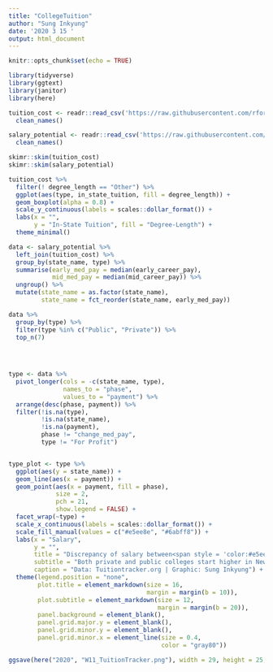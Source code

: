 ```yaml
---
title: "CollegeTuition"
author: "Sung Inkyung"
date: '2020 3 15 '
output: html_document
---
```


```r
knitr::opts_chunk$set(echo = TRUE)
```

```r
library(tidyverse)
library(ggtext)
library(janitor)
library(here)
```


```r
tuition_cost <- readr::read_csv('https://raw.githubusercontent.com/rfordatascience/tidytuesday/master/data/2020/2020-03-10/tuition_cost.csv') %>% 
  clean_names()

salary_potential <- readr::read_csv('https://raw.githubusercontent.com/rfordatascience/tidytuesday/master/data/2020/2020-03-10/salary_potential.csv') %>% 
  clean_names()

```


```r
skimr::skim(tuition_cost)
skimr::skim(salary_potential)

```


```r
tuition_cost %>% 
  filter(! degree_length == "Other") %>% 
  ggplot(aes(type, in_state_tuition, fill = degree_length)) +
  geom_boxplot(alpha = 0.8) +
  scale_y_continuous(labels = scales::dollar_format()) +
  labs(x = "",
       y = "In-State Tuition", fill = "Degree-Length") +
  theme_minimal()
```


```r
data <- salary_potential %>% 
  left_join(tuition_cost) %>% 
  group_by(state_name, type) %>% 
  summarise(early_med_pay = median(early_career_pay),
            mid_med_pay = median(mid_career_pay)) %>% 
  ungroup() %>% 
  mutate(state_name = as.factor(state_name),
         state_name = fct_reorder(state_name, early_med_pay)) 

data %>% 
  group_by(type) %>% 
  filter(type %in% c("Public", "Private")) %>% 
  top_n(7)

  
  
```


```r
type <- data %>% 
  pivot_longer(cols = -c(state_name, type), 
               names_to = "phase",
               values_to = "payment") %>% 
  arrange(desc(phase, payment)) %>% 
  filter(!is.na(type),
         !is.na(state_name),
         !is.na(payment),
         phase != "change_med_pay",
         type != "For Profit")


type_plot <- type %>% 
  ggplot(aes(y = state_name)) +
  geom_line(aes(x = payment)) +
  geom_point(aes(x = payment, fill = phase), 
             size = 2, 
             pch = 21,
             show.legend = FALSE) +
  facet_wrap(~type) +
  scale_x_continuous(labels = scales::dollar_format()) +
  scale_fill_manual(values = c("#e5ee8e", "#6abff8")) +
  labs(x = "Salary",
       y = "",
       title = "Discrepancy of salary between<span style = 'color:#e5ee8e'> **early** </span>and<span style = 'color:#6abff8'> **middle**</span> phase of career by state",
       subtitle = "Both private and public colleges start higher in New York, California and Massachusetts comparatively.",
       caption = "Data: Tuitiontracker.org | Graphic: Sung Inkyung") +
  theme(legend.position = "none",
        plot.title = element_markdown(size = 16,
                                      margin = margin(b = 10)),
        plot.subtitle = element_markdown(size = 12,
                                         margin = margin(b = 20)),
        panel.background = element_blank(),
        panel.grid.major.y = element_blank(),
        panel.grid.minor.y = element_blank(),
        panel.grid.minor.x = element_line(size = 0.4,
                                          color = "gray80")) 

ggsave(here("2020", "W11_TuitionTracker.png"), width = 29, height = 25, units = "cm")
```

